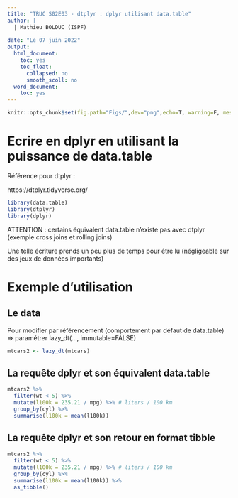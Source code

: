 ```yaml
---
title: "TRUC S02E03 - dtplyr : dplyr utilisant data.table"
author: |
  | Mathieu BOLDUC (ISPF)
  
date: "Le 07 juin 2022"
output:
  html_document:
    toc: yes
    toc_float:
      collapsed: no
      smooth_scoll: no
  word_document:
    toc: yes
---
```


```r
knitr::opts_chunk$set(fig.path="Figs/",dev="png",echo=T, warning=F, message=F)

```


# Ecrire en dplyr en utilisant la puissance de data.table 

Référence pour dtplyr :   

https://dtplyr.tidyverse.org/  

```r
library(data.table)
library(dtplyr)
library(dplyr)
```

ATTENTION : certains équivalent data.table n'existe pas avec dtplyr (exemple cross joins et rolling joins)  

Une telle écriture prends un peu plus de temps pour être lu (négligeable sur des jeux de données importants)


# Exemple d'utilisation {.tabset .tabset-fade .tabset-pills}

## Le data

Pour modifier par référencement (comportement par défaut de data.table) => paramétrer lazy_dt(..., immutable=FALSE)

```r
mtcars2 <- lazy_dt(mtcars)
```

## La requête dplyr et son équivalent data.table
```r
mtcars2 %>% 
  filter(wt < 5) %>% 
  mutate(l100k = 235.21 / mpg) %>% # liters / 100 km
  group_by(cyl) %>% 
  summarise(l100k = mean(l100k))

```
## La requête dplyr et son retour en format tibble
```r
mtcars2 %>% 
  filter(wt < 5) %>% 
  mutate(l100k = 235.21 / mpg) %>% # liters / 100 km
  group_by(cyl) %>% 
  summarise(l100k = mean(l100k)) %>% 
  as_tibble()
```

